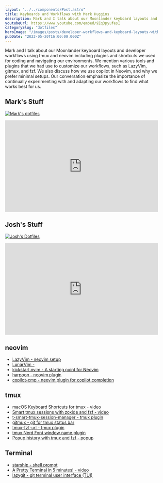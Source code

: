 ```yaml
---
layout: "../../components/Post.astro"
title: Keyboards and Workflows with Mark Huggins
description: Mark and I talk about our Moonlander keyboard layouts and developer workflows using tmux and neovim.
youtubeUrl: https://www.youtube.com/embed/9Zq3pyufesI
categorySlug: "dotfiles"
heroImage: "/images/posts/developer-workflows-and-keyboard-layouts-with-mark-higgins.jpeg"
pubDate: "2023-05-20T16:00:00.000Z"
---
```


Mark and I talk about our Moonlander keyboard layouts and developer workflows using tmux and neovim including plugins and shortcuts we used for coding and navigating our environments. We mention various tools and plugins that we had use to customize our workflows, such as LazyVim, gitmux, and fzf. We also discuss how we use copilot in Neovim, and why we prefer minimal setups. Our conversation emphasize the importance of continually experimenting with and adapting our workflows to find what works best for us.

## Mark's Stuff

[![Mark's dotfiles](https://opengraph.githubassets.com/4fbb0d08fdc65a33e1f0463166cc2be7827f2955f60bf60f04780c823b65e056/mhuggins7278/dotfiles)](https://github.com/mhuggins7278/dotfiles)

<div style="padding-top: 60%; position: relative;">
  <iframe
    src="https://configure.zsa.io/embed/moonlander/layouts/9qQGW/latest/0"
    style="border: 0; height: 100%; left: 0; position: absolute; top: 0; width: 100%"
  ></iframe>
</div>

## Josh's Stuff

[![Josh's Dotfiles](https://opengraph.githubassets.com/3e87ab533d172c23bc6ccdce953ef3b6186875d1da4f6987f4bf902b67ff7554/joshmedeski/dotfiles)](https://github.com/joshmedeski/dotfiles)

<div style="padding-top: 60%; position: relative;">
  <iframe
    src="https://configure.zsa.io/embed/moonlander/layouts/3qe37/latest/0"
    style="border: 0; height: 100%; left: 0; position: absolute; top: 0; width: 100%"
  ></iframe>
</div>

## neovim

- [LazyVim - neovim setup](https://www.lazyvim.org/)
- [LunarVim - ](https://www.lunarvim.org/)
- [kickstart.nvim - A starting point for Neovim](https://github.com/nvim-lua/kickstart.nvim)
- [harpoon - neovim plugin](https://github.com/ThePrimeagen/harpoon)
- [copilot-cmp - neovim plugin for copilot completion](https://github.com/zbirenbaum/copilot-cmp)

## tmux

- [macOS Keyboard Shortcuts for tmux - video](https://www.joshmedeski.com/posts/macos-keyboard-shortcuts-for-tmux/)
- [Smart tmux sessions with zoxide and fzf - video](https://www.joshmedeski.com/posts/smart-tmux-sessions-with-zoxide-and-fzf/)
- [t-smart-tmux-session-manager - tmux plugin](https://github.com/joshmedeski/t-smart-tmux-session-manager)
- [gitmux - git for tmux status bar](https://github.com/arl/gitmux)
- [tmux-fzf-url - tmux plugin](https://github.com/joshmedeski/tmux-fzf-url)
- [tmux Nerd Font window name plugin](https://www.joshmedeski.com/posts/tmux-nerd-font-window-name-plugin/)
- [Popup history with tmux and fzf - popup](https://www.joshmedeski.com/posts/popup-history-with-tmux-and-fzf/)

## Terminal

- [starship - shell prompt](https://starship.rs/)
- [A Pretty Terminal in 5 minutes! - video](https://www.youtube.com/watch?v=Mu4frtvHPOY)
- [lazygit - git terminal user interface (TUI)](https://github.com/jesseduffield/lazygit)
